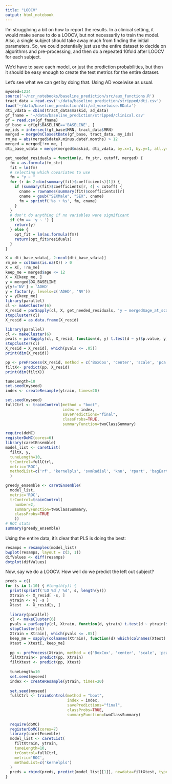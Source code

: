 ```yaml
---
title: "LOOCV"
output: html_notebook
---
```


I'm struggloing a bit on how to report the results. In a clinical setting, it would make sense to do a LOOCV, but not necessarily to train the model. Also, a single subject should take away much from finding the initial parameters. So, we could potentially just use the entire dataset to decide on algorithms and pre-processing, and then do a repeated 10fold after LOOCV for each subject. 

We'd have to save each model, or just the prediction probabilities, but then it should be easy enough to create the test metrics for the entire dataset.

Let's see what we can get by doing that. Using AD voxelwise as usual.

```r
myseed=1234
source('~/ncr_notebooks/baseline_prediction/src/aux_functions.R')
tract_data = read.csv('~/data/baseline_prediction/stripped/dti.csv')
load('~/data/baseline_prediction/dti/ad_voxelwise.RData')
dti_vdata = cbind(tract_data$maskid, ad_data)
gf_fname = '~/data/baseline_prediction/stripped/clinical.csv'
gf = read.csv(gf_fname)
gf_base = gf[gf$BASELINE=='BASELINE', ]
my_ids = intersect(gf_base$MRN, tract_data$MRN)
merged = mergeOnClosestDate(gf_base, tract_data, my_ids)
rm_me = abs(merged$dateX.minus.dateY.months) > 12
merged = merged[!rm_me, ]
dti_base_vdata = merge(merged$maskid, dti_vdata, by.x=1, by.y=1, all.y=F, all.x=T)

get_needed_residuals = function(y, fm_str, cutoff, merged) {
  fm = as.formula(fm_str)
  fit = lm(fm)
  # selecting which covariates to use
  fm = "y ~ "
  for (r in 2:dim(summary(fit)$coefficients)[1]) {
    if (summary(fit)$coefficients[r, 4] < cutoff) {
      cname = rownames(summary(fit)$coefficients)[r]
      cname = gsub("SEXMale", "SEX", cname)
      fm = sprintf('%s + %s', fm, cname)
    }
  }
  # don't do anything if no variables were significant
  if (fm == 'y ~ ') {
    return(y)
  } else {
    opt_fit = lm(as.formula(fm))
    return(opt_fit$residuals)
  }
}

X = dti_base_vdata[, 2:ncol(dti_base_vdata)]
rm_me = colSums(is.na(X)) > 0
X = X[, !rm_me]
keep_me = merged$age <= 12
X = X[keep_me, ]
y = merged$DX_BASELINE
y[y!='NV'] = 'ADHD'
y = factor(y, levels=c('ADHD', 'NV'))
y = y[keep_me]
library(parallel)
cl <- makeCluster(6)
X_resid = parSapply(cl, X, get_needed_residuals, 'y ~ merged$age_at_scan + I(merged$age_at_scan^2) + merged$SEX', .1, merged[keep_me, ])
stopCluster(cl)
X_resid = as.data.frame(X_resid)

library(parallel)
cl <- makeCluster(6)
pvals = parSapply(cl, X_resid, function(d, y) t.test(d ~ y)$p.value, y)
stopCluster(cl)
X_resid = X_resid[, which(pvals <= .05)]
print(dim(X_resid))

pp <- preProcess(X_resid, method = c('BoxCox', 'center', 'scale', 'pca'), thresh=.9)
filtX<- predict(pp, X_resid)
print(dim(filtX))

tuneLength=10
set.seed(myseed)
index <- createResample(ytrain, times=20)

set.seed(myseed)
fullCtrl <- trainControl(method = "boot",
                         index = index,
                         savePredictions="final",
                         classProbs=TRUE,
                         summaryFunction=twoClassSummary)

require(doMC)
registerDoMC(cores=6)
library(caretEnsemble)
model_list <- caretList(
  filtX, y,
  tuneLength=10,
  trControl=fullCtrl,
  metric='ROC',
  methodList=c('rf', 'kernelpls', 'svmRadial', 'knn', 'rpart', 'bagEarthGCV', 'LogitBoost', 'lda', 'nb')
  )

greedy_ensemble <- caretEnsemble(
  model_list,
  metric='ROC',
  trControl=trainControl(
    number=2,
    summaryFunction=twoClassSummary,
    classProbs=TRUE
    ))
# ROC stats
summary(greedy_ensemble)
```

Using the entire data, it's clear that PLS is doing the best:

```r
resamps = resamples(model_list)
bwplot(resamps, layout = c(3, 1))
difValues <- diff(resamps)
dotplot(difValues)
```

Now, say we do a LOOCV. How well do we predict the left out subject?

```r
preds = c()
for (s in 1:10) { #length(y)) {
  print(sprintf('LO %d / %d', s, length(y)))
  Xtrain <- X_resid[ -s, ]
  ytrain <- y[ -s ]
  Xtest  <- X_resid[s, ]
  
  library(parallel)
  cl <- makeCluster(6)
  pvals = parSapply(cl, Xtrain, function(d, ytrain) t.test(d ~ ytrain)$p.value, ytrain)
  stopCluster(cl)
  Xtrain = Xtrain[, which(pvals <= .05)]
  keep_me = sapply(colnames(Xtrain), function(d) which(colnames(Xtest) == d))
  Xtest = Xtest[, keep_me]
  
  pp <- preProcess(Xtrain, method = c('BoxCox', 'center', 'scale', 'pca'), thresh=.9)
  filtXtrain<- predict(pp, Xtrain)
  filtXtest <- predict(pp, Xtest)
  
  tuneLength=10
  set.seed(myseed)
  index <- createResample(ytrain, times=20)
  
  set.seed(myseed)
  fullCtrl <- trainControl(method = "boot",
                           index = index,
                           savePredictions="final",
                           classProbs=TRUE,
                           summaryFunction=twoClassSummary)
  
  require(doMC)
  registerDoMC(cores=7)
  library(caretEnsemble)
  model_list <- caretList(
    filtXtrain, ytrain,
    tuneLength=10,
    trControl=fullCtrl,
    metric='ROC',
    methodList=c('kernelpls')
  )
  preds = rbind(preds, predict(model_list[[1]], newdata=filtXtest, type='prob'))
}
```

